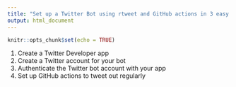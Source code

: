 ```yaml
---
title: "Set up a Twitter Bot using rtweet and GitHub actions in 3 easy steps"
output: html_document
---
```


```r
knitr::opts_chunk$set(echo = TRUE)
```

1. Create a Twitter Developer app
2. Create a Twitter account for your bot
3. Authenticate the Twitter bot account with your app 
4. Set up GitHub actions to tweet out regularly
